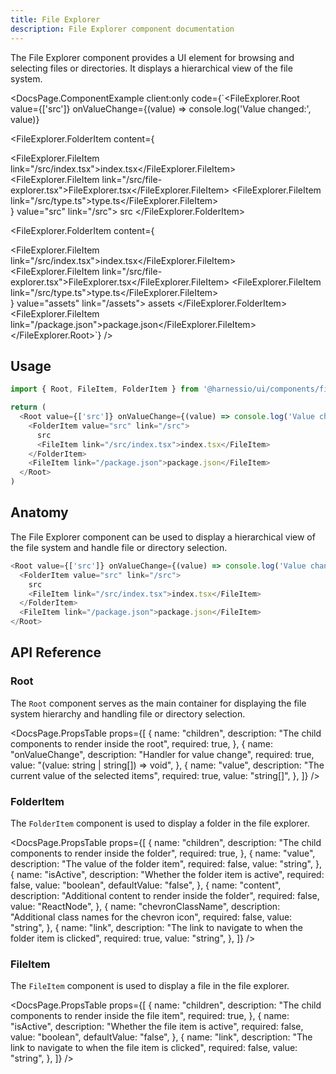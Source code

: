 ```yaml
---
title: File Explorer
description: File Explorer component documentation
---
```


The File Explorer component provides a UI element for browsing and selecting files or directories. It displays a hierarchical view of the file system.


<DocsPage.ComponentExample
  client:only
  code={`<FileExplorer.Root
  value={['src']}
  onValueChange={(value) => console.log('Value changed:', value)}
>
  <FileExplorer.FolderItem content={
    <div className="flex flex-col">
      <FileExplorer.FileItem link="/src/index.tsx">index.tsx</FileExplorer.FileItem>
      <FileExplorer.FileItem link="/src/file-explorer.tsx">FileExplorer.tsx</FileExplorer.FileItem>
      <FileExplorer.FileItem link="/src/type.ts">type.ts</FileExplorer.FileItem>
    </div>
  } value="src" link="/src">
    src
  </FileExplorer.FolderItem>

  <FileExplorer.FolderItem content={
    <div className="flex flex-col">
      <FileExplorer.FileItem link="/src/index.tsx">index.tsx</FileExplorer.FileItem>
      <FileExplorer.FileItem link="/src/file-explorer.tsx">FileExplorer.tsx</FileExplorer.FileItem>
      <FileExplorer.FileItem link="/src/type.ts">type.ts</FileExplorer.FileItem>
    </div>
  } value="assets" link="/assets">
    assets
  </FileExplorer.FolderItem>
  <FileExplorer.FileItem link="/package.json">package.json</FileExplorer.FileItem>
</FileExplorer.Root>`}
/>

## Usage

```typescript jsx
import { Root, FileItem, FolderItem } from '@harnessio/ui/components/file-explorer'

return (
  <Root value={['src']} onValueChange={(value) => console.log('Value changed:', value)}>
    <FolderItem value="src" link="/src">
      src
      <FileItem link="/src/index.tsx">index.tsx</FileItem>
    </FolderItem>
    <FileItem link="/package.json">package.json</FileItem>
  </Root>
)
```

## Anatomy

The File Explorer component can be used to display a hierarchical view of the file system and handle file or directory selection.

```typescript jsx
<Root value={['src']} onValueChange={(value) => console.log('Value changed:', value)}>
  <FolderItem value="src" link="/src">
    src
    <FileItem link="/src/index.tsx">index.tsx</FileItem>
  </FolderItem>
  <FileItem link="/package.json">package.json</FileItem>
</Root>
```

## API Reference

### Root

The `Root` component serves as the main container for displaying the file system hierarchy and handling file or directory selection.

<DocsPage.PropsTable
  props={[
    {
      name: "children",
      description: "The child components to render inside the root",
      required: true,
    },
    {
      name: "onValueChange",
      description: "Handler for value change",
      required: true,
      value: "(value: string | string[]) => void",
    },
    {
      name: "value",
      description: "The current value of the selected items",
      required: true,
      value: "string[]",
    },
  ]}
/>

### FolderItem

The `FolderItem` component is used to display a folder in the file explorer.

<DocsPage.PropsTable
  props={[
    {
      name: "children",
      description: "The child components to render inside the folder",
      required: true,
    },
    {
      name: "value",
      description: "The value of the folder item",
      required: false,
      value: "string",
    },
    {
      name: "isActive",
      description: "Whether the folder item is active",
      required: false,
      value: "boolean",
      defaultValue: "false",
    },
    {
      name: "content",
      description: "Additional content to render inside the folder",
      required: false,
      value: "ReactNode",
    },
    {
      name: "chevronClassName",
      description: "Additional class names for the chevron icon",
      required: false,
      value: "string",
    },
    {
      name: "link",
      description: "The link to navigate to when the folder item is clicked",
      required: true,
      value: "string",
    },
  ]}
/>

### FileItem

The `FileItem` component is used to display a file in the file explorer.

<DocsPage.PropsTable
  props={[
    {
      name: "children",
      description: "The child components to render inside the file item",
      required: true,
    },
    {
      name: "isActive",
      description: "Whether the file item is active",
      required: false,
      value: "boolean",
      defaultValue: "false",
    },
    {
      name: "link",
      description: "The link to navigate to when the file item is clicked",
      required: false,
      value: "string",
    },
  ]}
/>
